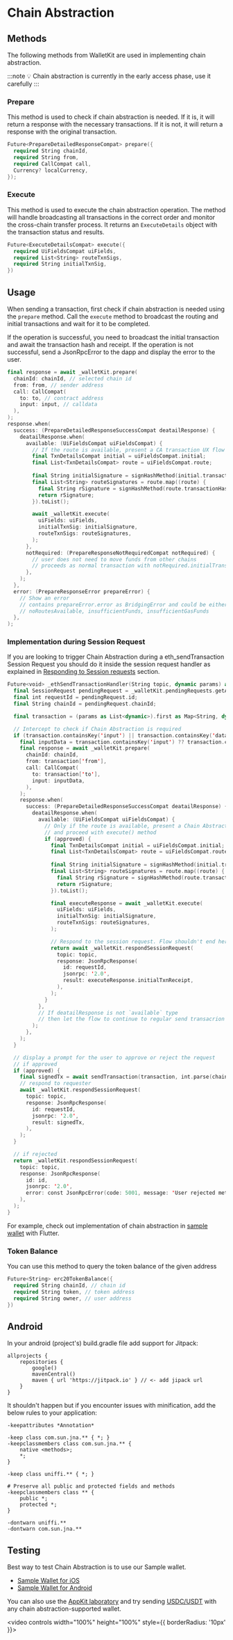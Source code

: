 
# Chain Abstraction

<ChainAbstractionIntro />

## Methods

The following methods from WalletKit are used in implementing chain abstraction.

:::note
💡 Chain abstraction is currently in the early access phase, use it carefully
:::

### Prepare 

This method is used to check if chain abstraction is needed. If it is, it will return a response with the necessary transactions. 
If it is not, it will return a response with the original transaction. 

```swift
Future<PrepareDetailedResponseCompat> prepare({
  required String chainId,
  required String from,
  required CallCompat call,
  Currency? localCurrency,
});
```

### Execute

This method is used to execute the chain abstraction operation. The method will handle broadcasting all transactions in the correct order and monitor the cross-chain transfer process. It returns an `ExecuteDetails` object with the transaction status and results.

```swift
Future<ExecuteDetailsCompat> execute({
  required UiFieldsCompat uiFields,
  required List<String> routeTxnSigs,
  required String initialTxnSig,
})
```

## Usage

When sending a transaction, first check if chain abstraction is needed using the `prepare` method. Call the `execute` method to broadcast the routing and initial transactions and wait for it to be completed. 

If the operation is successful, you need to broadcast the initial transaction and await the transaction hash and receipt. 
If the operation is not successful, send a JsonRpcError to the dapp and display the error to the user. 

```swift
final response = await _walletKit.prepare(
  chainId: chainId, // selected chain id
  from: from, // sender address
  call: CallCompat(
    to: to, // contract address
    input: input, // calldata
  ),
);
response.when(
  success: (PrepareDetailedResponseSuccessCompat deatailResponse) {
    deatailResponse.when(
      available: (UiFieldsCompat uiFieldsCompat) {
        // If the route is available, present a CA transaction UX flow and sign hashes when approved
        final TxnDetailsCompat initial = uiFieldsCompat.initial;
        final List<TxnDetailsCompat> route = uiFieldsCompat.route;
        
        final String initialSignature = signHashMethod(initial.transactionHashToSign);
        final List<String> routeSignatures = route.map((route) {
          final String rSignature = signHashMethod(route.transactionHashToSign);
          return rSignature;
        }).toList();

        await _walletKit.execute(
          uiFields: uiFields,
          initialTxnSig: initialSignature,
          routeTxnSigs: routeSignatures,
        );
      },
      notRequired: (PrepareResponseNotRequiredCompat notRequired) {
        // user does not need to move funds from other chains
        // proceeds as normal transaction with notRequired.initialTransaction
      },
    );
  },
  error: (PrepareResponseError prepareError) {
    // Show an error
    // contains prepareError.error as BridgingError and could be either:
    // noRoutesAvailable, insufficientFunds, insufficientGasFunds
  },
);
```

### Implementation during Session Request

If you are looking to trigger Chain Abstraction during a eth_sendTransaction Session Request you should do it inside the session request handler as explained in [Responding to Session requests](../usage.mdx#responding-to-session-requests) section.

```swift
Future<void> _ethSendTransactionHandler(String topic, dynamic params) async {
  final SessionRequest pendingRequest = _walletKit.pendingRequests.getAll().last;
  final int requestId = pendingRequest.id;
  final String chainId = pendingRequest.chainId;

  final transaction = (params as List<dynamic>).first as Map<String, dynamic>;

  // Intercept to check if Chain Abstraction is required
  if (transaction.containsKey('input') || transaction.containsKey('data')) {
    final inputData = transaction.containsKey('input') ?? transaction.containsKey('data');
    final response = await _walletKit.prepare(
      chainId: chainId,
      from: transaction['from'],
      call: CallCompat(
        to: transaction['to'],
        input: inputData,
      ),
    );
    response.when(
      success: (PrepareDetailedResponseSuccessCompat deatailResponse) {
        deatailResponse.when(
          available: (UiFieldsCompat uiFieldsCompat) {
            // Only if the route is available, present a Chain Abstraction approval modal 
            // and proceed with execute() method
            if (approved) {
              final TxnDetailsCompat initial = uiFieldsCompat.initial;
              final List<TxnDetailsCompat> route = uiFieldsCompat.route;
              
              final String initialSignature = signHashMethod(initial.transactionHashToSign);
              final List<String> routeSignatures = route.map((route) {
                final String rSignature = signHashMethod(route.transactionHashToSign);
                return rSignature;
              }).toList();

              final executeResponse = await _walletKit.execute(
                uiFields: uiFields,
                initialTxnSig: initialSignature,
                routeTxnSigs: routeSignatures,
              );

              // Respond to the session request. Flow shouldn't end here as the transaction was processed
              return await _walletKit.respondSessionRequest(
                topic: topic,
                response: JsonRpcResponse(
                  id: requestId, 
                  jsonrpc: '2.0', 
                  result: executeResponse.initialTxnReceipt,
                ),
              );
            }
          },
          // If deatailResponse is not `available` type
          // then let the flow to continue to regular send transacrion
        );
      },
    );
  }

  // display a prompt for the user to approve or reject the request
  // if approved
  if (approved) {
    final signedTx = await sendTransaction(transaction, int.parse(chainId));
    // respond to requester
    await _walletKit.respondSessionRequest(
      topic: topic,
      response: JsonRpcResponse(
        id: requestId, 
        jsonrpc: '2.0', 
        result: signedTx,
      ),
    );
  }

  // if rejected
  return _walletKit.respondSessionRequest(
    topic: topic,
    response: JsonRpcResponse(
      id: id,
      jsonrpc: '2.0',
      error: const JsonRpcError(code: 5001, message: 'User rejected method'),
    ),
  );
}

```

For example, check out implementation of chain abstraction in [sample wallet](https://github.com/reown-com/reown_flutter/blob/develop/packages/reown_walletkit/example/lib/dependencies/chain_services/evm_service.dart) with Flutter.

### Token Balance

You can use this method to query the token balance of the given address

```swift
Future<String> erc20TokenBalance({
  required String chainId, // chain id
  required String token, // token address
  required String owner, // user address
})
```

## Android

In your android (project's) build.gradle file add support for Jitpack:

```
allprojects {
    repositories {
        google()
        mavenCentral()
        maven { url 'https://jitpack.io' } // <- add jipack url
    }
}
```

It shouldn't happen but if you encounter issues with minification, add the below rules to your application:

```
-keepattributes *Annotation*

-keep class com.sun.jna.** { *; }
-keepclassmembers class com.sun.jna.** {
    native <methods>;
    *;
}

-keep class uniffi.** { *; }

# Preserve all public and protected fields and methods
-keepclassmembers class ** {
    public *;
    protected *;
}

-dontwarn uniffi.**
-dontwarn com.sun.jna.**
```

## Testing 

Best way to test Chain Abstraction is to use our Sample wallet.
- [Sample Wallet for iOS](https://testflight.apple.com/join/Uv0XoBuD)
- [Sample Wallet for Android](https://appdistribution.firebase.dev/i/2b8b3dce9e2831cd)

You can also use the [AppKit laboratory](https://appkit-lab.reown.com/appkit/?name=wagmi) and try sending [USDC/USDT](../../../walletkit/features/early-access/chain-abstraction.mdx#what-are-the-supported-tokens-and-networks) with any chain abstraction-supported wallet. 

<video controls width="100%" height="100%" style={{ borderRadius: '10px' }}>
  <source src="/assets/chain-abstraction-demo.mp4" type="video/mp4" />
</video>
